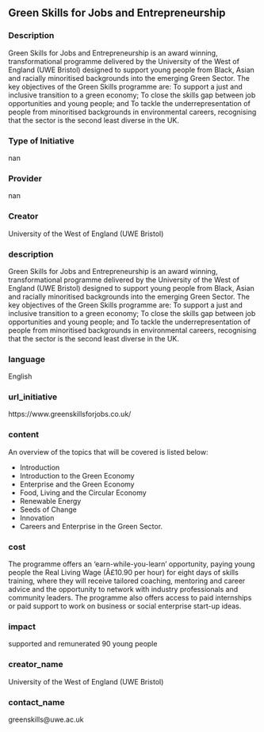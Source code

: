 ## Green Skills for Jobs and Entrepreneurship
### Description

Green Skills for Jobs and Entrepreneurship is an award winning, transformational programme delivered by the University of the West of England (UWE Bristol) designed to support young people from Black, Asian and racially minoritised backgrounds into the emerging Green Sector. 
The key objectives of the Green Skills programme are:
To support a just and inclusive transition to a green economy;
To close the skills gap between job opportunities and young people; and
To tackle the underrepresentation of people from minoritised backgrounds in environmental careers, recognising that the sector is the second least diverse in the UK.

### Type of Initiative

nan

### Provider

nan

### Creator

University of the West of England (UWE Bristol)

### description

Green Skills for Jobs and Entrepreneurship is an award winning, transformational programme delivered by the University of the West of England (UWE Bristol) designed to support young people from Black, Asian and racially minoritised backgrounds into the emerging Green Sector. 
The key objectives of the Green Skills programme are:
To support a just and inclusive transition to a green economy;
To close the skills gap between job opportunities and young people; and
To tackle the underrepresentation of people from minoritised backgrounds in environmental careers, recognising that the sector is the second least diverse in the UK.

### language

English

### url_initiative

https://www.greenskillsforjobs.co.uk/

### content

 An overview of the topics that will be covered is listed below:

- Introduction 
- Introduction to the Green Economy
- Enterprise and the Green Economy
- Food, Living and the Circular Economy
- Renewable Energy
- Seeds of Change
- Innovation
- Careers and Enterprise in the Green Sector.

### cost

The programme offers an 'earn-while-you-learn' opportunity, paying young people the Real Living Wage (Â£10.90 per hour) for eight days of skills training, where they will receive tailored coaching, mentoring and career advice and the opportunity to network with industry professionals and community leaders. The programme also offers access to paid internships or paid support to work on business or social enterprise start-up ideas.

### impact

supported and remunerated 90 young people

### creator_name

University of the West of England (UWE Bristol)

### contact_name

 greenskills@uwe.ac.uk


